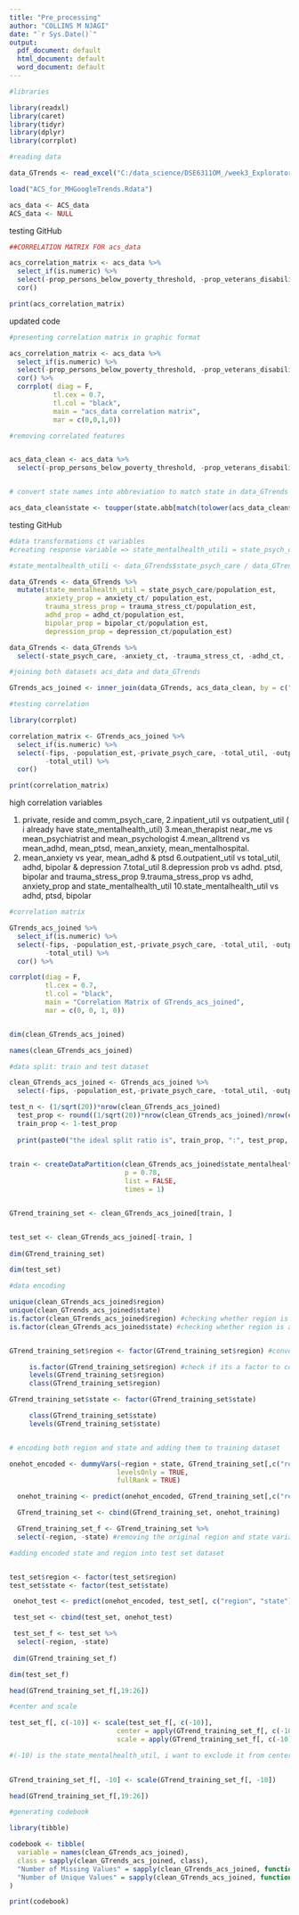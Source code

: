 ```yaml
---
title: "Pre_processing"
author: "COLLINS M NJAGI"
date: "`r Sys.Date()`"
output:
  pdf_document: default
  html_document: default
  word_document: default
---
```





```r
#libraries

library(readxl)
library(caret)
library(tidyr)
library(dplyr)
library(corrplot)

```


```r
#reading data

data_GTrends <- read_excel("C:/data_science/DSE6311OM_/week3_Exploratory Data Analysis/googleTrendsMH.xlsx")

load("ACS_for_MHGoogleTrends.Rdata")

acs_data <- ACS_data
ACS_data <- NULL
```
 testing GitHub

```r
##CORRELATION MATRIX FOR acs_data

acs_correlation_matrix <- acs_data %>%
  select_if(is.numeric) %>%
  select(-prop_persons_below_poverty_threshold, -prop_veterans_disability) %>%
  cor()

print(acs_correlation_matrix)

```
updated code

```r

#presenting correlation matrix in graphic format

acs_correlation_matrix <- acs_data %>%
  select_if(is.numeric) %>%
  select(-prop_persons_below_poverty_threshold, -prop_veterans_disability) %>%
  cor() %>%
  corrplot( diag = F,
           tl.cex = 0.7,
           tl.col = "black",
           main = "acs_data correlation matrix",
           mar = c(0,0,1,0))

```

```r
#removing correlated features


acs_data_clean <- acs_data %>%
  select(-prop_persons_below_poverty_threshold, -prop_veterans_disability)


# convert state names into abbreviation to match state in data_GTrends

acs_data_clean$state <- toupper(state.abb[match(tolower(acs_data_clean$state), tolower(state.name))])


```
testing GitHub


```r
#data transformations ct variables
#creating response variable => state_mentalhealth_utili = state_psych_care / population_est

#state_mentalhealth_utili <- data_GTrends$state_psych_care / data_GTrends$population_est

data_GTrends <- data_GTrends %>%
  mutate(state_mentalhealth_util = state_psych_care/population_est,
         anxiety_prop = anxiety_ct/ population_est,
         trauma_stress_prop = trauma_stress_ct/population_est,
         adhd_prop = adhd_ct/population_est,
         bipolar_prop = bipolar_ct/population_est,
         depression_prop = depression_ct/population_est)

data_GTrends <- data_GTrends %>% 
  select(-state_psych_care, -anxiety_ct, -trauma_stress_ct, -adhd_ct, -bipolar_ct, -depression_ct)

```
  
  
```r
#joining both datasets acs_data and data_GTrends

GTrends_acs_joined <- inner_join(data_GTrends, acs_data_clean, by = c("year", "state"))

```


```r
#testing correlation

library(corrplot)

correlation_matrix <- GTrends_acs_joined %>%
  select_if(is.numeric) %>%
  select(-fips, -population_est,-private_psych_care, -total_util, -outpatient_util, -mean_anxiety, -resid_psych_care, -mean_all_trends, -mean_therapist_near_me, -state_mentalhealth_util, -trauma_stress_prop, -depression_prop, -inpatient_util, -contains(c("median", "total")),
         -total_util) %>%
  cor() 

print(correlation_matrix)

```

high correlation variables 

1. private, reside and comm_psych_care,
2.inpatient_util vs outpatient_util ( i already have state_mentalhealth_util)
3.mean_therapist near_me vs mean_psychiatrist and mean_psychologist
4.mean_alltrend vs mean_adhd, mean_ptsd, mean_anxiety, mean_mentalhospital.
5. mean_anxiety vs year, mean_adhd & ptsd
6.outpatient_util vs total_util, adhd, bipolar & depression
7.total_util
8.depression prob vs adhd. ptsd, bipolar and trauma_stress_prop
9.trauma_stress_prop vs adhd, anxiety_prop and state_mentalhealth_util
10.state_mentalhealth_util vs adhd, ptsd, bipolar

 

```r
#correlation matrix

GTrends_acs_joined %>%
  select_if(is.numeric) %>%
  select(-fips, -population_est,-private_psych_care, -total_util, -outpatient_util, -mean_anxiety, -resid_psych_care, -mean_all_trends, -mean_therapist_near_me, -state_mentalhealth_util, -depression_prop, -trauma_stress_prop, -inpatient_util, -contains(c("median", "total")),
         -total_util) %>%
  cor() %>%

corrplot(diag = F,
         tl.cex = 0.7,
         tl.col = "black",
         main = "Correlation Matrix of GTrends_acs_joined",
         mar = c(0, 0, 1, 0))



```

```r
dim(clean_GTrends_acs_joined)
```
```r
names(clean_GTrends_acs_joined)
```



```r
#data split: train and test dataset

clean_GTrends_acs_joined <- GTrends_acs_joined %>%
  select(-fips, -population_est,-private_psych_care, -total_util, -outpatient_util, -mean_anxiety, -resid_psych_care, -mean_all_trends, -mean_therapist_near_me, -depression_prop, -trauma_stress_prop, -inpatient_util, -contains(c("median", "total")), -total_util)

test_n <- (1/sqrt(20))*nrow(clean_GTrends_acs_joined)
  test_prop <- round((1/sqrt(20))*nrow(clean_GTrends_acs_joined)/nrow(clean_GTrends_acs_joined), 2)
  train_prop <- 1-test_prop
  
  print(paste0("the ideal split ratio is", train_prop, ":", test_prop, "training:testing"))
  
```


```r

train <- createDataPartition(clean_GTrends_acs_joined$state_mentalhealth_util,
                             p = 0.78,
                             list = FALSE,
                             times = 1)


GTrend_training_set <- clean_GTrends_acs_joined[train, ] 


test_set <- clean_GTrends_acs_joined[-train, ] 
 
dim(GTrend_training_set)
```
```r
dim(test_set)
```


```r
#data encoding

unique(clean_GTrends_acs_joined$region)
unique(clean_GTrends_acs_joined$state)
is.factor(clean_GTrends_acs_joined$region) #checking whether region is a factor =false
is.factor(clean_GTrends_acs_joined$state) #checking whether region is a factor = false


GTrend_training_set$region <- factor(GTrend_training_set$region) #convert region into a factor

     is.factor(GTrend_training_set$region) #check if its a factor to confirm = True
     levels(GTrend_training_set$region)
     class(GTrend_training_set$region)

GTrend_training_set$state <- factor(GTrend_training_set$state)

     class(GTrend_training_set$state) 
     levels(GTrend_training_set$state)


# encoding both region and state and adding them to training dataset

onehot_encoded <- dummyVars(~region + state, GTrend_training_set[,c("region", "state")],
                           levelsOnly = TRUE,
                           fullRank = TRUE)

  onehot_training <- predict(onehot_encoded, GTrend_training_set[,c("region", "state")])

  GTrend_training_set <- cbind(GTrend_training_set, onehot_training)

  GTrend_training_set_f <- GTrend_training_set %>%
  select(-region, -state) #removing the original region and state variables

#adding encoded state and region into test set dataset


test_set$region <- factor(test_set$region)
test_set$state <- factor(test_set$state)

 onehot_test <- predict(onehot_encoded, test_set[, c("region", "state")])

 test_set <- cbind(test_set, onehot_test)

 test_set_f <- test_set %>%
  select(-region, -state) 
 
 dim(GTrend_training_set_f)

```

```r
dim(test_set_f)
```

```r
head(GTrend_training_set_f[,19:26])
```


```r
#center and scale

test_set_f[, c(-10)] <- scale(test_set_f[, c(-10)],
                           center = apply(GTrend_training_set_f[, c(-10)], 2, mean),
                           scale = apply(GTrend_training_set_f[, c(-10)], 2, sd)) 

#(-10) is the state_mentalhealth_util, i want to exclude it from center and scale since its already a proportion. Am not sure if this is the best idea at the moment!
                                          

GTrend_training_set_f[, -10] <- scale(GTrend_training_set_f[, -10])

head(GTrend_training_set_f[,19:26])
```

```r
#generating codebook

library(tibble)

codebook <- tibble(
  variable = names(clean_GTrends_acs_joined),
  class = sapply(clean_GTrends_acs_joined, class),
  "Number of Missing Values" = sapply(clean_GTrends_acs_joined, function(x) sum(is.na(x))),
  "Number of Unique Values" = sapply(clean_GTrends_acs_joined, function(x) length(unique(x)))
)

print(codebook)
```




